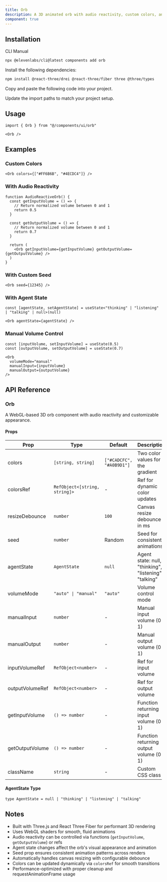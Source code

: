 ```yaml
---
title: Orb
description: A 3D animated orb with audio reactivity, custom colors, and agent state visualization built with Three.js.
component: true
---
```


<ComponentPreview
  name="orb-demo"
  title="Orb"
  description="An animated orb with flowing visuals and volume reactivity."
/>

## Installation

<CodeTabs>

<TabsList>
  <TabsTrigger value="cli">CLI</TabsTrigger>
  <TabsTrigger value="manual">Manual</TabsTrigger>
</TabsList>

<TabsContent value="cli">

```bash
npx @elevenlabs/cli@latest components add orb
```

</TabsContent>

<TabsContent value="manual">

<Steps>

<Step>Install the following dependencies:</Step>

```bash
npm install @react-three/drei @react-three/fiber three @three/types
```

<Step>Copy and paste the following code into your project.</Step>

<ComponentSource name="orb" title="components/ui/orb.tsx" />

<Step>Update the import paths to match your project setup.</Step>

</Steps>

</TabsContent>

</CodeTabs>

## Usage

```tsx showLineNumbers
import { Orb } from "@/components/ui/orb"
```

```tsx showLineNumbers
<Orb />
```

## Examples

### Custom Colors

```tsx showLineNumbers
<Orb colors={["#FF6B6B", "#4ECDC4"]} />
```

### With Audio Reactivity

```tsx showLineNumbers
function AudioReactiveOrb() {
  const getInputVolume = () => {
    // Return normalized volume between 0 and 1
    return 0.5
  }

  const getOutputVolume = () => {
    // Return normalized volume between 0 and 1
    return 0.7
  }

  return (
    <Orb getInputVolume={getInputVolume} getOutputVolume={getOutputVolume} />
  )
}
```

### With Custom Seed

```tsx showLineNumbers
<Orb seed={12345} />
```

### With Agent State

```tsx showLineNumbers
const [agentState, setAgentState] = useState<"thinking" | "listening" | "talking" | null>(null)

<Orb agentState={agentState} />
```

### Manual Volume Control

```tsx showLineNumbers
const [inputVolume, setInputVolume] = useState(0.5)
const [outputVolume, setOutputVolume] = useState(0.7)

<Orb
  volumeMode="manual"
  manualInput={inputVolume}
  manualOutput={outputVolume}
/>
```

## API Reference

### Orb

A WebGL-based 3D orb component with audio reactivity and customizable appearance.

#### Props

| Prop            | Type                          | Default                  | Description                                           |
| --------------- | ----------------------------- | ------------------------ | ----------------------------------------------------- |
| colors          | `[string, string]`            | `["#CADCFC", "#A0B9D1"]` | Two color values for the gradient                     |
| colorsRef       | `RefObject<[string, string]>` | -                        | Ref for dynamic color updates                         |
| resizeDebounce  | `number`                      | `100`                    | Canvas resize debounce in ms                          |
| seed            | `number`                      | Random                   | Seed for consistent animations                        |
| agentState      | `AgentState`                  | `null`                   | Agent state: null, "thinking", "listening", "talking" |
| volumeMode      | `"auto" \| "manual"`          | `"auto"`                 | Volume control mode                                   |
| manualInput     | `number`                      | -                        | Manual input volume (0-1)                             |
| manualOutput    | `number`                      | -                        | Manual output volume (0-1)                            |
| inputVolumeRef  | `RefObject<number>`           | -                        | Ref for input volume                                  |
| outputVolumeRef | `RefObject<number>`           | -                        | Ref for output volume                                 |
| getInputVolume  | `() => number`                | -                        | Function returning input volume (0-1)                 |
| getOutputVolume | `() => number`                | -                        | Function returning output volume (0-1)                |
| className       | `string`                      | -                        | Custom CSS class                                      |

#### AgentState Type

```tsx
type AgentState = null | "thinking" | "listening" | "talking"
```

## Notes

- Built with Three.js and React Three Fiber for performant 3D rendering
- Uses WebGL shaders for smooth, fluid animations
- Audio reactivity can be controlled via functions (`getInputVolume`, `getOutputVolume`) or refs
- Agent state changes affect the orb's visual appearance and animation
- Seed prop ensures consistent animation patterns across renders
- Automatically handles canvas resizing with configurable debounce
- Colors can be updated dynamically via `colorsRef` for smooth transitions
- Performance-optimized with proper cleanup and requestAnimationFrame usage
